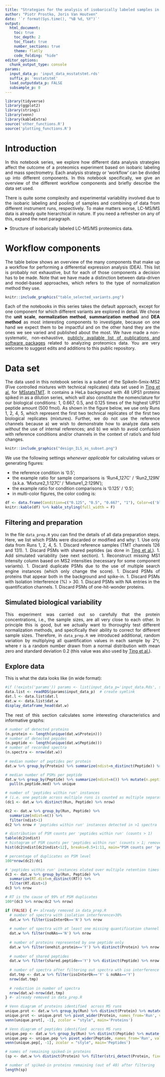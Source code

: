 ```yaml
---
title: "Strategies for the analysis of isobarically labeled samples in mass spectrometry-based proteomics"
author: "Piotr Prostko, Joris Van Houtven"
date: '`r format(Sys.time(), "%B %d, %Y")`'
output: 
  html_document:
    toc: true
    toc_depth: 2
    toc_float: true
    number_sections: true
    theme: flatly
    code_folding: "hide"    
editor_options: 
  chunk_output_type: console
params:
  input_data_p: 'input_data_msstatstmt.rds'
  suffix_p: 'msstatstmt'
  load_outputdata_p: FALSE
  subsample_p: 0
---
```

<style>body {text-align: justify}</style>

```r
library(tidyverse)
library(ggplot2)
library(stringi)
library(venn)
library(kableExtra)
source('other_functions.R')
source('plotting_functions.R')
```

# Introduction

In this notebook series, we explore how different data analysis strategies affect the outcome of a proteomics experiment based on isobaric labeling and mass spectrometry.
Each analysis strategy or 'workflow' can be divided up into different components.
In this notebook specifically, we give an overview of the different workflow components and briefly describe the data set used.

There is quite some complexity and experimental variability involved due to the isobaric labeling and pooling of samples and combining of data from different instrument runs, respectively. To make matters worse, LC-MS/MS data is already quite hierarchical in nature. If you need a refresher on any of this, expand the next paragraph.

<details>
  <summary>Structure of isobarically labeled LC-MS/MS proteomics data.</summary>
  A labeling approach enables the bottom-up analysis of multiple biological samples simultaneously within a single tandem-MS run. In isobaric labeling (e.g. TMT labels in Figure 1), there is no mass difference between signals of identical peptides, which further increases the comparability and quality of the signals, in this case represented by the reporter fragment ion intensities.
```r
knitr::include_graphics("tmt.png")
```
  Even though the reporters allow one to assign each spectrum to the correct sample, there is still a substantial amount of complexity to be dealt with. The figure below shows how each protein may be represented by many peptides, multiple times, in multiple 'shapes and forms'. This is why summarization and normalization steps are key components in every workflow.
```r
knitr::include_graphics("data_hierarchy.png")
```
</details>  

# Workflow components

The table below shows an overview of the many components that make up a workflow for performing a differential expression analysis (DEA). This list is probably not exhaustive, but for each of those components a decision has to be made.
Note that we have made a distinction between data-driven and model-based approaches, which refers to the type of normalization method they use.
<!-- use tablesgenerator.com OR the image below... -->
```r
knitr::include_graphics("table_selected_variants.png")
```

Each of the notebooks in this series takes the default approach, except for one component for which different variants are explored in detail. We chose the **unit scale**, **normalization method**, **summarization method** and **DEA method** as most interesting components to investigate, because on one hand we expect them to be impactful and on the other hand they are the ones we see varied and published about the most. We have made a non-systematic, non-exhaustive, [publicly available list of publications and software packages](https://docs.google.com/document/d/14BeNQFh3KHiKESdoF5A4OUlo9QWmt9kv/edit) related to analyzing proteomics data. You are very welcome to suggest edits and additions to this public repository.

# Data set

The data used in this notebook series is a subset of the SpikeIn-5mix-MS2 (Five controlled mixtures with technical replicates) data set used in [Ting et al.](https://doi.org/10.1074/mcp.RA120.002105) for [MSstatsTMT](http://msstats.org/msstatstmt/).
It contains a HeLa background with 48 UPS1 proteins spiked in as a dilution series, which will also constitute the nomenclature for our biological conditions: 1, 0.667, 0.5, and 0.125 times of the highest UPS1 peptide amount (500 fmol).
As shown in the figure below, we use only Runs 1, 2, 4, 5, which represent the first two technical replicates of the first two biological replicates (mixtures). Further, we do not use the reference channels because a) we wish to demonstrate how to analyze data sets _without_ the use of internal references; and b) we wish to avoid confusion with reference conditions and/or channels in the context of ratio's and fold changes.

```r
knitr::include_graphics("design_ILS_as_subset.png")
```

We use the following settings _whenever applicable_ for calculating values or generating figures:

- the reference condition is '0.5';
- the example ratio for sample comparisons is 'Run4_127C' / 'Run2_129N' (a.k.a. 'Mixture2_1:127C' / 'Mixture1_2:129N');
- the example ratio for condition comparisons is '0.125' / '0.5';
- in multi-color figures, the color coding is:
```r
df <- data.frame(Condition=c("0.125", "0.5", "0.667", "1"), Color=c('black', 'blue', 'green', 'red'))
knitr::kable(df) %>% kable_styling(full_width = F)
```


## Filtering and preparation

In the file `data_prep.R` you can find the details of all data preparation steps. Here, we list which PSMs were discarded or modified and why:
1. Use only data from Runs 1, 2, 4, 5.
1. Discard reference samples (TMT channels 126 and 131).
1. Discard PSMs with shared peptides (as done in [Ting et al.](https://doi.org/10.1074/mcp.RA120.002105)).
1. Add simulated variability (see next section).
1. Reconstruct missing MS1 Intensity column based on MS2 intensities (necessary for some component variants).
1. Discard duplicate PSMs due to the use of multiple search engine instances (which only change the score).
1. Discard PSMs of proteins that appear both in the background and spike-in.
1. Discard PSMs with Isolation Interference (%) > 30.
1. Discard PSMs with NA entries in the quantification channels.
1. Discard PSMs of one-hit-wonder proteins.

## Simulated biological variability

This experiment was carried out so carefully that the protein concentrations, i.e., the sample sizes, are all very close to each other. In principle this is good, but we actually want to thoroughly test different normalization methods, and specifically their ability to correct for different sample sizes.
Therefore, in `data_prep.R` we introduced additional, random variation by multiplying all quantification values in each sample by 2^r, where r is a random number drawn from a normal distribution with mean zero and standard deviation 0.2 (this value was also used by [Ting et al.](https://doi.org/10.1074/mcp.RA120.002105)).

## Explore data

This is what the data looks like (in wide format):

```r
#if (!exists('params')) params <- list(input_data_p='input_data.Rds', suffix_p='msstatstmt', load_outputdata_p=FALSE, subsample_p=0)
data.list <- readRDS(params$input_data_p)  # create symlink
dat.l <- data.list$dat.l
dat.w <- data.list$dat.w
display_dataframe_head(dat.w)
```

The rest of this section calculates some interesting characteristics and informative graphs:

```r
# number of detected proteins
(n.protein <- length(unique(dat.w$Protein))) 
# number of detected pepides
(n.peptide <- length(unique(dat.w$Peptide))) 
# number of recorded spectra
(n.spectra <- nrow(dat.w)) 
  
# median number of peptides per protein
dat.w %>% group_by(Protein) %>% summarize(ndist=n_distinct(Peptide)) %>% mutate(n.protein.mean=median(ndist)) %>% pull(n.protein.mean) %>% unique

# median number of PSMs per peptide
dat.w %>% group_by(Peptide) %>% summarize(ndist=n()) %>% mutate(n.peptide.med=median(ndist)) %>%
  pull(n.peptide.med) %>% unique

# number of 'peptides within run' instances 
# (i.e. one peptide across multiple runs is counted as multiple separate entitities)
(dc1 <- dat.w %>% distinct(Run, Peptide) %>% nrow) 

dc2 <- dat.w %>% group_by(Run, Peptide) %>% 
  summarize(ndist=n()) %>% 
  filter(ndist>1)
dc2 %>% nrow # 'peptides within run' instances detected in >1 spectra

# distribution of PSM counts per 'peptides within run' (counts > 1)
table(dc2$ndist)
# histogram of PSM counts per 'peptides within run' (counts > 1; removed 5 outliers)
hist(dc2$ndist[dc2$ndist<12], breaks=0.5+1:11, main="PSM counts per 'peptides within run'", xlab='PSM counts per peptide')

# percentage of duplicates on PSM level
100*nrow(dc2)/dc1

# 'peptides within run' instances eluted over multiple retention times
dc3 <- dat.w %>% group_by(Run, Peptide) %>% 
  summarize(RT.dist=n_distinct(RT)) %>% 
  filter(RT.dist>1) 
dc3 %>% nrow 

# RT is the cause of 99% of PSM duplicates
100*(dc3 %>% nrow/dc2 %>% nrow)
```


```r
if (FALSE) { #+ already removed in data_prep.R
  # number of spectra with isolation interference>30%
  dat.w %>% filter(isoInterOk=='N') %>% nrow 
  
  # number of spectra with at least one missing quantification channel
  dat.w %>% filter(noNAs=='N') %>% nrow 
  
  # number of proteins represented by one peptide only 
  dat.w %>% filter(onehit.protein=='Y') %>% distinct(Protein) %>% nrow
  
  # number of shared peptides
  dat.w %>% filter(shared.peptide=='Y') %>% distinct(Peptide) %>% nrow
  
  # number of spectra after filtering out spectra wth iso interference >30% or with >1 missing quan channel
  dat.tmp <- dat.w %>% filter(isoInterOk=='Y' & noNAs=='Y')
  nrow(dat.tmp)
  
  # reduction in number of spectra
  nrow(dat.w)-nrow(dat.tmp)
} #- already removed in data_prep.R
```


```r
# Venn diagram of proteins identified  across MS runs
unique.prot <- dat.w %>% group_by(Run) %>% distinct(Protein) %>% mutate(val=1)
unique.prot <- unique.prot %>% pivot_wider(Protein, names_from='Run', values_from='val', values_fill=0)
venn(unique.prot[, -1], zcolor = "style", main='Proteins')

# Venn diagram of peptides identified  across MS runs
unique.pep <- dat.w %>% group_by(Run) %>% distinct(Peptide) %>% mutate(val=1)
unique.pep <- unique.pep %>% pivot_wider(Peptide, names_from='Run', values_from='val', values_fill=0)
venn(unique.pep[, -1], zcolor = "style", main='Peptides')

# names of remaining spiked-in proteins
(sp <- dat.w %>% distinct(Protein) %>% filter(stri_detect(Protein, fixed='ups')) %>% pull %>% as.character)

# number of spiked-in proteins remaining (out of 48) after filtering
length(sp)
```


